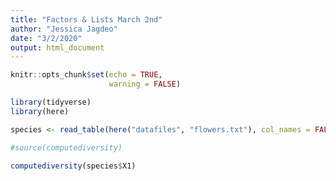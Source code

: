 ```yaml
---
title: "Factors & Lists March 2nd"
author: "Jessica Jagdeo"
date: "3/2/2020"
output: html_document
---
```


```r
knitr::opts_chunk$set(echo = TRUE,
                      warning = FALSE)

library(tidyverse)
library(here)
```

```r

species <- read_table(here("datafiles", "flowers.txt"), col_names = FALSE)

#source(computediversity)

computediversity(species$X1)

```

